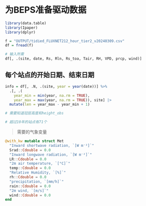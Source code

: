 # 为BEPS准备驱动数据

```r
library(data.table)
library(Ipaper)
library(dplyr)

```

```r
f = "OUTPUT/tidied_FLUXNET212_hour_tier2_v20240309.csv"
df = fread(f)

# 输入所需
df[, .(site, date, Rs, Rln, Rs_toa, Tair, RH, VPD, prcp, wind)]
```

## 每个站点的开始日期、结束日期

```r
info = df[, .N, .(site, year = year(date))] %>%
  .[, .(
    year_min = min(year, na.rm = TRUE), 
    year_max = max(year, na.rm = TRUE)), site] |> 
  mutate(len = year_max - year_min + 1)

# 需要知道冠层高度和height_obs

# 超过10年的站点有71个
```


> 需要的气象变量

```julia
@with_kw mutable struct Met
  "Inward shortwave radiation, `[W m⁻²]`"
  Srad::Cdouble = 0.0
  "Inward longwave radiation, `[W m⁻²]`"
  LR::Cdouble = 0.0
  "2m air temperature, `[°C]`"
  temp::Cdouble = 0.0
  "Relative Humidity, `[%]`"
  rh::Cdouble = 0.0
  "precipitation, `[mm/h]`"
  rain::Cdouble = 0.0
  "2m wind, `[m/s]`"
  wind::Cdouble = 0.0  
end
```
